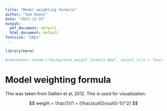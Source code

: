 ```yaml
---
title: "Model weighting formula"
author: "Sam Owens"
date: "2023-12-15"
output:
  pdf_document: default
  html_document: default
fontsize: "20pt"
---
```


```r

library(here)

```

```r

#rmarkdown::render("background_weight_formula.Rmd", output_file = "background_weight_formula.pdf", output_dir = file.path(file.path(here(), "vignette-outputs", "figures")))

```

# Model weighting formula

This was taken from Gallien et al, 2012. This is used for visualization.

$$
weight = \frac{1}{1 + (\frac{suitG}{suitG-1})^2}
$$



